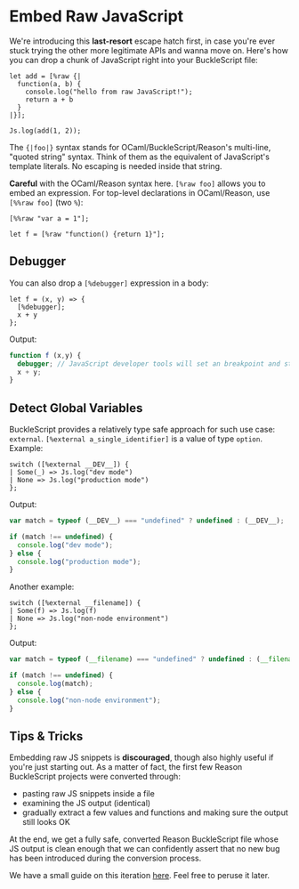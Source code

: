 # Embed Raw JavaScript

We're introducing this **last-resort** escape hatch first, in case you're ever stuck trying the other more legitimate APIs and wanna move on. Here's how you can drop a chunk of JavaScript right into your BuckleScript file:

```reason
let add = [%raw {|
  function(a, b) {
    console.log("hello from raw JavaScript!");
    return a + b
  }
|}];

Js.log(add(1, 2));
```

The `{|foo|}` syntax stands for OCaml/BuckleScript/Reason's multi-line, "quoted string" syntax. Think of them as the equivalent of JavaScript's template literals. No escaping is needed inside that string.

**Careful** with the OCaml/Reason syntax here. `[%raw foo]` allows you to embed an expression. For top-level declarations in OCaml/Reason, use `[%%raw foo]` (two `%`):

```reason
[%%raw "var a = 1"];

let f = [%raw "function() {return 1}"];
```

<!-- TODO: add explaination about extension syntax  -->
<!-- TODO: add reason counter part -->

## Debugger

You can also drop a `[%debugger]` expression in a body:

```reason
let f = (x, y) => {
  [%debugger];
  x + y
};
```

Output:

```js
function f (x,y) {
  debugger; // JavaScript developer tools will set an breakpoint and stop here
  x + y;
}
```

## Detect Global Variables

BuckleScript provides a relatively type safe approach for such use case: `external`. `[%external a_single_identifier]` is a value of type `option`. Example:

<!-- TODO: change it to `= None` which is more idiomatic -->

```reason
switch ([%external __DEV__]) {
| Some(_) => Js.log("dev mode")
| None => Js.log("production mode")
};
```

Output:

```js
var match = typeof (__DEV__) === "undefined" ? undefined : (__DEV__);

if (match !== undefined) {
  console.log("dev mode");
} else {
  console.log("production mode");
}
```

Another example:

```reason
switch ([%external __filename]) {
| Some(f) => Js.log(f)
| None => Js.log("non-node environment")
};
```

Output:

```js
var match = typeof (__filename) === "undefined" ? undefined : (__filename);

if (match !== undefined) {
  console.log(match);
} else {
  console.log("non-node environment");
}
```

## Tips & Tricks

Embedding raw JS snippets is **discouraged**, though also highly useful if you're just starting out. As a matter of fact, the first few Reason BuckleScript projects were converted through:

- pasting raw JS snippets inside a file
- examining the JS output (identical)
- gradually extract a few values and functions and making sure the output still looks OK

At the end, we get a fully safe, converted Reason BuckleScript file whose JS output is clean enough that we can confidently assert that no new bug has been introduced during the conversion process.

We have a small guide on this iteration [here](https://reasonml.github.io/docs/en/interop.html). Feel free to peruse it later.
